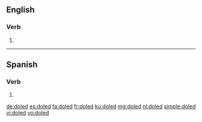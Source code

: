 ==English==

===Verb===
{{head|en|verb form}}

# {{en-past of|dole}}

----
==Spanish==
 
===Verb===
{{es-verb-form}}
 
# {{es-verb form of|region=Spain|ending=er|mood=imperative|sense=affirmative|pers=2|formal=no|number=plural|doler}}

[[de:doled]]
[[es:doled]]
[[fa:doled]]
[[fr:doled]]
[[ku:doled]]
[[mg:doled]]
[[nl:doled]]
[[simple:doled]]
[[vi:doled]]
[[vo:doled]]